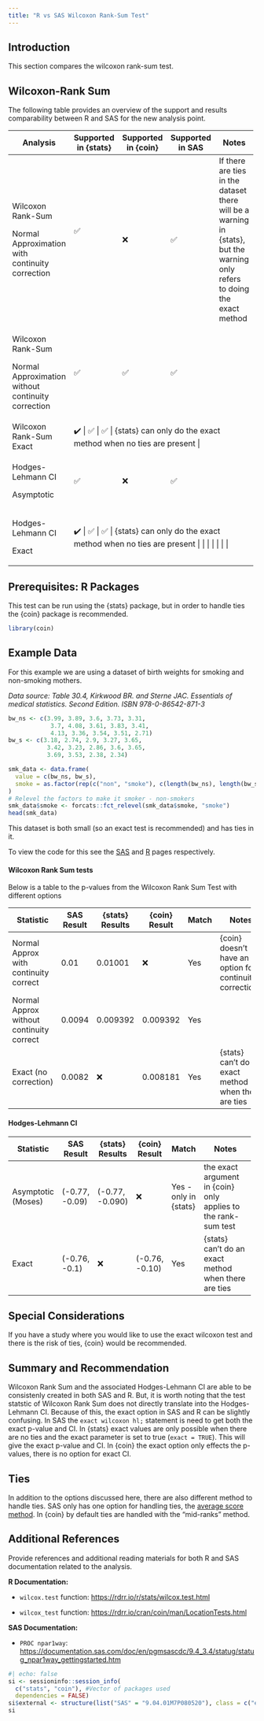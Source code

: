 ```yaml
---
title: "R vs SAS Wilcoxon Rank-Sum Test"
---
```


## Introduction

This section compares the wilcoxon rank-sum test.

## Wilcoxon-Rank Sum

The following table provides an overview of the support and results comparability between R and SAS for the new analysis point.

+----------------------------------------------------+----------------------+---------------------+------------------+----------------------------------------------------------------------------------------------------------------------------+
| Analysis                                           | Supported in {stats} | Supported in {coin} | Supported in SAS | Notes                                                                                                                      |
+====================================================+======================+=====================+==================+============================================================================================================================+
| Wilcoxon Rank-Sum                                  | ✅                   | ❌                  | ✅               | If there are ties in the dataset there will be a warning in {stats}, but the warning only refers to doing the exact method |
|                                                    |                      |                     |                  |                                                                                                                            |
| Normal Approximation with continuity correction    | \                    |                     |                  |                                                                                                                            |
+----------------------------------------------------+----------------------+---------------------+------------------+----------------------------------------------------------------------------------------------------------------------------+
| Wilcoxon Rank-Sum                                  | ✅                   | ✅                  | ✅               |                                                                                                                            |
|                                                    |                      |                     |                  |                                                                                                                            |
| Normal Approximation without continuity correction |                      |                     |                  |                                                                                                                            |
+----------------------------------------------------+----------------------+---------------------+------------------+----------------------------------------------------------------------------------------------------------------------------+
| Wilcoxon Rank-Sum Exact                            | ✔️                   | ✅                  | ✅               | {stats} can only do the exact method when no ties are present                                                              |
+----------------------------------------------------+----------------------+---------------------+------------------+----------------------------------------------------------------------------------------------------------------------------+
| Hodges-Lehmann CI                                  | ✅                   | ❌                  | ✅               |                                                                                                                            |
|                                                    |                      |                     |                  |                                                                                                                            |
| Asymptotic                                         |                      |                     |                  |                                                                                                                            |
+----------------------------------------------------+----------------------+---------------------+------------------+----------------------------------------------------------------------------------------------------------------------------+
| Hodges-Lehmann CI                                  | ✔️                   | ✅                  | ✅               | {stats} can only do the exact method when no ties are present                                                              |
|                                                    |                      |                     |                  |                                                                                                                            |
| Exact                                              |                      |                     |                  |                                                                                                                            |
+----------------------------------------------------+----------------------+---------------------+------------------+----------------------------------------------------------------------------------------------------------------------------+

## Prerequisites: R Packages

This test can be run using the {stats} package, but in order to handle ties the {coin} package is recommended.

```r
library(coin) 
```

## Example Data

For this example we are using a dataset of birth weights for smoking and non-smoking mothers.

*Data source: Table 30.4, Kirkwood BR. and Sterne JAC. Essentials of medical statistics. Second Edition. ISBN 978-0-86542-871-3*

```r
bw_ns <- c(3.99, 3.89, 3.6, 3.73, 3.31, 
            3.7, 4.08, 3.61, 3.83, 3.41, 
            4.13, 3.36, 3.54, 3.51, 2.71)
bw_s <- c(3.18, 2.74, 2.9, 3.27, 3.65, 
           3.42, 3.23, 2.86, 3.6, 3.65, 
           3.69, 3.53, 2.38, 2.34)

smk_data <- data.frame(
  value = c(bw_ns, bw_s), 
  smoke = as.factor(rep(c("non", "smoke"), c(length(bw_ns), length(bw_s))))
) 
# Relevel the factors to make it smoker - non-smokers 
smk_data$smoke <- forcats::fct_relevel(smk_data$smoke, "smoke")
head(smk_data)
```

This dataset is both small (so an exact test is recommended) and has ties in it.

To view the code for this see the [SAS](../SAS/ranksum.qmd) and [R](../R/nonpara_wilcoxon_ranksum.qmd) pages respectively.

#### Wilcoxon Rank Sum tests

Below is a table to the p-values from the Wilcoxon Rank Sum Test with different options

+------------------------------------------+------------+-----------------+---------------+---------+----------------------------------------------------------+
| Statistic                                | SAS Result | {stats} Results | {coin} Result | Match   | Notes                                                    |
+==========================================+============+=================+===============+=========+==========================================================+
| Normal Approx with continuity correct    | 0.01       | 0.01001         | ❌            | Yes     | {coin} doesn't have an option for continuity corrections |
+------------------------------------------+------------+-----------------+---------------+---------+----------------------------------------------------------+
| Normal Approx without continuity correct | 0.0094     | 0.009392        | 0.009392      | Yes     |                                                          |
+------------------------------------------+------------+-----------------+---------------+---------+----------------------------------------------------------+
| Exact (no correction)                    | 0.0082     | ❌              | 0.008181      | Yes     | {stats} can't do an exact method when there are ties     |
+------------------------------------------+------------+-----------------+---------------+---------+----------------------------------------------------------+

#### Hodges-Lehmann CI

+--------------------+----------------+-----------------+----------------+-----------------------+----------------------------------------------------------------+
| Statistic          | SAS Result     | {stats} Results | {coin} Result  | Match                 | Notes                                                          |
+====================+================+=================+================+=======================+================================================================+
| Asymptotic (Moses) | (-0.77, -0.09) | (-0.77, -0.090) | ❌             | Yes - only in {stats} | the exact argument in {coin} only applies to the rank-sum test |
+--------------------+----------------+-----------------+----------------+-----------------------+----------------------------------------------------------------+
| Exact              | (-0.76, -0.1)  | ❌              | (-0.76, -0.10) | Yes                   | {stats} can't do an exact method when there are ties           |
+--------------------+----------------+-----------------+----------------+-----------------------+----------------------------------------------------------------+

## Special Considerations

If you have a study where you would like to use the exact wilcoxon test and there is the risk of ties, {coin} would be recommended.

## Summary and Recommendation

Wilcoxon Rank Sum and the associated Hodges-Lehmann CI are able to be consistenly created in both SAS and R. But, it is worth noting that the test statstic of Wilcoxon Rank Sum does not directly translate into the Hodges-Lehmann CI. Because of this, the exact option in SAS and R can be slightly confusing. In SAS the `exact wilcoxon hl;` statement is need to get both the exact p-value and CI. In {stats} exact values are only possible when there are no ties and the exact parameter is set to true (`exact = TRUE`). This will give the exact p-value and CI. In {coin} the exact option only effects the p-values, there is no option for exact CI.

## Ties

In addition to the options discussed here, there are also different method to handle ties. SAS only has one option for handling ties, the [average score method](https://documentation.sas.com/doc/en/pgmsascdc/9.4_3.4/statug/statug_npar1way_details02.htm). In {coin} by default ties are handled with the "mid-ranks" method.

## Additional References

Provide references and additional reading materials for both R and SAS documentation related to the analysis.

**R Documentation:**

-   `wilcox.test` function: <https://rdrr.io/r/stats/wilcox.test.html>

-   `wilcox_test` function: <https://rdrr.io/cran/coin/man/LocationTests.html>

**SAS Documentation:**

-   `PROC npar1way`: <https://documentation.sas.com/doc/en/pgmsascdc/9.4_3.4/statug/statug_npar1way_gettingstarted.htm>

::: {.callout-note collapse="true" title="Session Info"}
```r
#| echo: false
si <- sessioninfo::session_info(
  c("stats", "coin"), #Vector of packages used 
  dependencies = FALSE)
si$external <- structure(list("SAS" = "9.04.01M7P080520"), class = c("external_info", "list"))
si

```
:::
